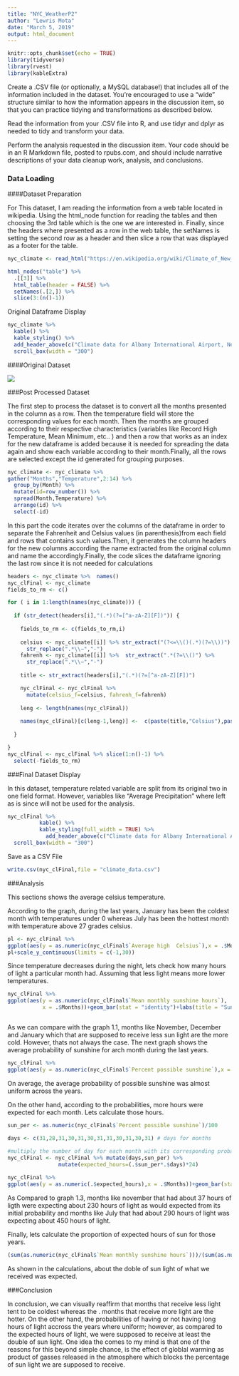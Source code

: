 ```yaml
---
title: "NYC_WeatherP2"
author: "Lewris Mota"
date: "March 5, 2019"
output: html_document
---
```


```r
knitr::opts_chunk$set(echo = TRUE)
library(tidyverse)
library(rvest)
library(kableExtra)

```




Create a .CSV file (or optionally, a MySQL database!) that includes all of the information
included in the dataset. You’re encouraged to use a “wide” structure similar to how the
information appears in the discussion item, so that you can practice tidying and
transformations as described below.

Read the information from your .CSV file into R, and use tidyr and dplyr as needed to tidy and transform your data.

Perform the analysis requested in the discussion item. Your code should be in an R Markdown file, posted to rpubs.com, and should include narrative descriptions of your data cleanup work, analysis, and conclusions.


### Data Loading {  .tabset}


####Dataset Preparation

For This dataset, I am reading the information from a web table located in wikipedia. Using the html_node function for reading the tables and then choosing the 3rd table which is the one we are interested in. Finally, since the headers where presented as a row in the web table, the setNames is setting the second row as a header and then slice a row that was displayed as a footer for the table.
```r
nyc_climate <- read_html("https://en.wikipedia.org/wiki/Climate_of_New_York",encoding = "UTF-8") %>% 

html_nodes("table") %>% 
  .[[3]] %>% 
  html_table(header = FALSE) %>%
  setNames(.[2,]) %>% 
  slice(3:(n()-1))


```

Original Dataframe Display
```r
nyc_climate %>% 
  kable() %>% 
  kable_styling() %>%
  add_header_above(c("Climate data for Albany International Airport, New York (1981–2010 normals, extremes 1874–present)"=14)) %>% 
  scroll_box(width = "300")
```

####Original Dataset

![](Screenshot from 2019-03-05 23-40-34.png)

###Post Processed Dataset 

The first step to process the dataset is to convert all the months presented in the column as a row. Then the temperature field will store the corresponding values for each month. Then the months are grouped according to their respective characteristics (variables like Record High Temperature, Mean Minimum, etc.. ) and then 
a row that works as an index for the new dataframe is added because it is needed for spreading the data again and show each variable according to their month.Finally, all the rows are selected except the id generated for grouping purposes.

```r

nyc_climate <- nyc_climate %>% 
gather("Months","Temperature",2:14) %>% 
  group_by(Month) %>% 
  mutate(id=row_number()) %>% 
  spread(Month,Temperature) %>% 
  arrange(id) %>% 
  select(-id) 

```

In this part the code iterates over the columns of the dataframe in order to separate the Fahrenheit and Celsius values (in parenthesis)from each field and rows that contains such values.Then, it generates the column headers for the new columns according the name extracted from the original column and name the accordingly.Finally, the code slices the dataframe ignoring the last row since it is not needed for calculations

```r


headers <- nyc_climate %>%  names()
nyc_clFinal <- nyc_climate 
fields_to_rm <- c()

for ( i in 1:length(names(nyc_climate))) {
  
  if (str_detect(headers[i],"(.*)(?=[^a-zA-Z][F])")) {
    
    fields_to_rm <- c(fields_to_rm,i)
    
    celsius <- nyc_climate[[i]] %>% str_extract("(?<=\\()(.*)(?=\\))") %>% 
      str_replace(".*\\−","-")
    fahrenh <- nyc_climate[[i]] %>%  str_extract(".*(?=\\()") %>% 
      str_replace(".*\\−","-")
    
    title <- str_extract(headers[i],"(.*)(?=[^a-zA-Z][F])")

    nyc_clFinal <- nyc_clFinal %>% 
      mutate(celsius_f=celsius, fahrenh_f=fahrenh)
    
    leng <- length(names(nyc_clFinal))
    
    names(nyc_clFinal)[c(leng-1,leng)] <-  c(paste(title,"Celsius"),paste(title,"Fahrenh"))
    
  }  

}
nyc_clFinal <- nyc_clFinal %>% slice(1:n()-1) %>% 
  select(-fields_to_rm)

```

###Final Dataset Display


In this dataset, temperature related variable are split from its original two in one field format. However, variables like "Average Precipitation" where left as is since will not be used for the analysis.
```r

nyc_clFinal %>% 
          kable() %>% 
          kable_styling(full_width = TRUE) %>% 
            add_header_above(c("Climate data for Albany International Airport, New York (1981–2010 normals, extremes 1874–present)"=length(nyc_clFinal))) %>% 
  scroll_box(width = "300")


```


Save as a CSV File
```r

write.csv(nyc_clFinal,file = "climate_data.csv")

```



###Analysis

This sections shows the average celsius temperature.

According to the graph, during the last years, January has been the coldest month with temperatures under 0 whereas July has been the hottest month with temperature above 27 grades celsius.

```r
pl <- nyc_clFinal %>% 
ggplot(aes(y = as.numeric(nyc_clFinal$`Average high  Celsius`),x = .$Months))+geom_bar(stat = "identity")+coord_flip()+labs(title = "Average High Monthly Celsius Temperatures 1.1")+xlab(label = "Months")+ylab(label = "Temperature in celsius")
pl+scale_y_continuous(limits = c(-1,30))

```


Since temperature decreases during the night, lets check how many hours of light a particular month had. Assuming that less light means more lower temperatures.

```r
nyc_clFinal %>% 
ggplot(aes(y = as.numeric(nyc_clFinal$`Mean monthly sunshine hours`),
           x = .$Months))+geom_bar(stat = "identity")+labs(title = "Sun hours by month 1.2")+xlab(label = "Months")+ylab(label = "Sun Hours")+coord_flip()



```


As we can compare with the graph 1.1, months like November, December and January which that are supposed to receive less sun light are the more cold. However, thats not always the case. The next graph shows the average probability of sunshine for arch month during the last years. 


```r
nyc_clFinal %>% 
ggplot(aes(y = as.numeric(nyc_clFinal$`Percent possible sunshine`),x = .$Months))+geom_bar(stat = "identity")+labs(title = "Sun hours by month 1.3")+xlab(label = "Months")+ylab(label = "Sun Hours Probability")

```

On average, the average probability of possible sunshine was almost uniform across the years.

On the other hand, according to the probabilities, more hours were expected for each month. Lets calculate those hours.

```r
sun_per <- as.numeric(nyc_clFinal$`Percent possible sunshine`)/100

days <- c(31,28,31,30,31,30,31,31,30,31,30,31) # days for months
 
#multiply the number of day for each month with its corresponding probability
nyc_clFinal <- nyc_clFinal %>% mutate(days,sun_per) %>% 
                mutate(expected_hours=(.$sun_per*.$days)*24)

nyc_clFinal %>% 
ggplot(aes(y = as.numeric(.$expected_hours),x = .$Months))+geom_bar(stat = "identity")+labs(title = "Expected Sun hours by month")+xlab(label = "Months")+ylab(label = "Sun Hours Probability")+coord_flip()

```


As Compared to graph 1.3, months like november that had about 37 hours of ligth were expecting about 230 hours of light as would expected from its initial probability and months like July that had about 290 hours of light was expecting about 450 hours of light.

Finally, lets calculate the proportion of expected hours of sun for those years. 

```r
(sum(as.numeric(nyc_clFinal$`Mean monthly sunshine hours`)))/(sum(as.numeric(nyc_clFinal$expected_hours)))*100

```
As shown in the calculations, about the doble of sun light of what we received was expected.

###Conclusion

In conclusion, we can visually reaffirm that months that receive less light tent to be coldest whereas the .
months that receive more light are the hotter. On the other hand, the probabilities of having or not having long hours of light accross the years where uniform; however, as compared to the expected hours of light, we were supposed to receive at least the double of sun light. One idea the comes to my mind is that one of the reasons for this beyond simple chance, is the effect of globlal warming as product of gasses released in the atmosphere which blocks the percentage of sun light we are supposed to receive.

